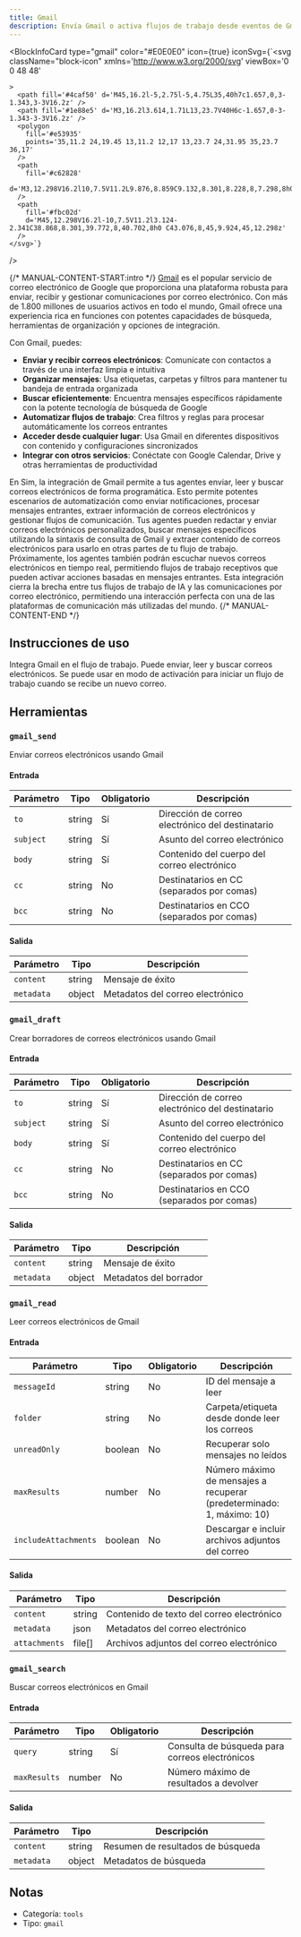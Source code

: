```yaml
---
title: Gmail
description: Envía Gmail o activa flujos de trabajo desde eventos de Gmail
---
```



<BlockInfoCard 
  type="gmail"
  color="#E0E0E0"
  icon={true}
  iconSvg={`<svg className="block-icon"
      xmlns='http://www.w3.org/2000/svg'
      viewBox='0 0 48 48'
      
      
      
    >
      <path fill='#4caf50' d='M45,16.2l-5,2.75l-5,4.75L35,40h7c1.657,0,3-1.343,3-3V16.2z' />
      <path fill='#1e88e5' d='M3,16.2l3.614,1.71L13,23.7V40H6c-1.657,0-3-1.343-3-3V16.2z' />
      <polygon
        fill='#e53935'
        points='35,11.2 24,19.45 13,11.2 12,17 13,23.7 24,31.95 35,23.7 36,17'
      />
      <path
        fill='#c62828'
        d='M3,12.298V16.2l10,7.5V11.2L9.876,8.859C9.132,8.301,8.228,8,7.298,8h0C4.924,8,3,9.924,3,12.298z'
      />
      <path
        fill='#fbc02d'
        d='M45,12.298V16.2l-10,7.5V11.2l3.124-2.341C38.868,8.301,39.772,8,40.702,8h0 C43.076,8,45,9.924,45,12.298z'
      />
    </svg>`}
/>

{/* MANUAL-CONTENT-START:intro */}
[Gmail](https://gmail.com) es el popular servicio de correo electrónico de Google que proporciona una plataforma robusta para enviar, recibir y gestionar comunicaciones por correo electrónico. Con más de 1.800 millones de usuarios activos en todo el mundo, Gmail ofrece una experiencia rica en funciones con potentes capacidades de búsqueda, herramientas de organización y opciones de integración.

Con Gmail, puedes:

- **Enviar y recibir correos electrónicos**: Comunícate con contactos a través de una interfaz limpia e intuitiva
- **Organizar mensajes**: Usa etiquetas, carpetas y filtros para mantener tu bandeja de entrada organizada
- **Buscar eficientemente**: Encuentra mensajes específicos rápidamente con la potente tecnología de búsqueda de Google
- **Automatizar flujos de trabajo**: Crea filtros y reglas para procesar automáticamente los correos entrantes
- **Acceder desde cualquier lugar**: Usa Gmail en diferentes dispositivos con contenido y configuraciones sincronizados
- **Integrar con otros servicios**: Conéctate con Google Calendar, Drive y otras herramientas de productividad

En Sim, la integración de Gmail permite a tus agentes enviar, leer y buscar correos electrónicos de forma programática. Esto permite potentes escenarios de automatización como enviar notificaciones, procesar mensajes entrantes, extraer información de correos electrónicos y gestionar flujos de comunicación. Tus agentes pueden redactar y enviar correos electrónicos personalizados, buscar mensajes específicos utilizando la sintaxis de consulta de Gmail y extraer contenido de correos electrónicos para usarlo en otras partes de tu flujo de trabajo. Próximamente, los agentes también podrán escuchar nuevos correos electrónicos en tiempo real, permitiendo flujos de trabajo receptivos que pueden activar acciones basadas en mensajes entrantes. Esta integración cierra la brecha entre tus flujos de trabajo de IA y las comunicaciones por correo electrónico, permitiendo una interacción perfecta con una de las plataformas de comunicación más utilizadas del mundo.
{/* MANUAL-CONTENT-END */}

## Instrucciones de uso

Integra Gmail en el flujo de trabajo. Puede enviar, leer y buscar correos electrónicos. Se puede usar en modo de activación para iniciar un flujo de trabajo cuando se recibe un nuevo correo.

## Herramientas

### `gmail_send`

Enviar correos electrónicos usando Gmail

#### Entrada

| Parámetro | Tipo | Obligatorio | Descripción |
| --------- | ---- | -------- | ----------- |
| `to` | string | Sí | Dirección de correo electrónico del destinatario |
| `subject` | string | Sí | Asunto del correo electrónico |
| `body` | string | Sí | Contenido del cuerpo del correo electrónico |
| `cc` | string | No | Destinatarios en CC \(separados por comas\) |
| `bcc` | string | No | Destinatarios en CCO \(separados por comas\) |

#### Salida

| Parámetro | Tipo | Descripción |
| --------- | ---- | ----------- |
| `content` | string | Mensaje de éxito |
| `metadata` | object | Metadatos del correo electrónico |

### `gmail_draft`

Crear borradores de correos electrónicos usando Gmail

#### Entrada

| Parámetro | Tipo | Obligatorio | Descripción |
| --------- | ---- | -------- | ----------- |
| `to` | string | Sí | Dirección de correo electrónico del destinatario |
| `subject` | string | Sí | Asunto del correo electrónico |
| `body` | string | Sí | Contenido del cuerpo del correo electrónico |
| `cc` | string | No | Destinatarios en CC \(separados por comas\) |
| `bcc` | string | No | Destinatarios en CCO \(separados por comas\) |

#### Salida

| Parámetro | Tipo | Descripción |
| --------- | ---- | ----------- |
| `content` | string | Mensaje de éxito |
| `metadata` | object | Metadatos del borrador |

### `gmail_read`

Leer correos electrónicos de Gmail

#### Entrada

| Parámetro | Tipo | Obligatorio | Descripción |
| --------- | ---- | -------- | ----------- |
| `messageId` | string | No | ID del mensaje a leer |
| `folder` | string | No | Carpeta/etiqueta desde donde leer los correos |
| `unreadOnly` | boolean | No | Recuperar solo mensajes no leídos |
| `maxResults` | number | No | Número máximo de mensajes a recuperar \(predeterminado: 1, máximo: 10\) |
| `includeAttachments` | boolean | No | Descargar e incluir archivos adjuntos del correo |

#### Salida

| Parámetro | Tipo | Descripción |
| --------- | ---- | ----------- |
| `content` | string | Contenido de texto del correo electrónico |
| `metadata` | json | Metadatos del correo electrónico |
| `attachments` | file[] | Archivos adjuntos del correo electrónico |

### `gmail_search`

Buscar correos electrónicos en Gmail

#### Entrada

| Parámetro | Tipo | Obligatorio | Descripción |
| --------- | ---- | -------- | ----------- |
| `query` | string | Sí | Consulta de búsqueda para correos electrónicos |
| `maxResults` | number | No | Número máximo de resultados a devolver |

#### Salida

| Parámetro | Tipo | Descripción |
| --------- | ---- | ----------- |
| `content` | string | Resumen de resultados de búsqueda |
| `metadata` | object | Metadatos de búsqueda |

## Notas

- Categoría: `tools`
- Tipo: `gmail`
